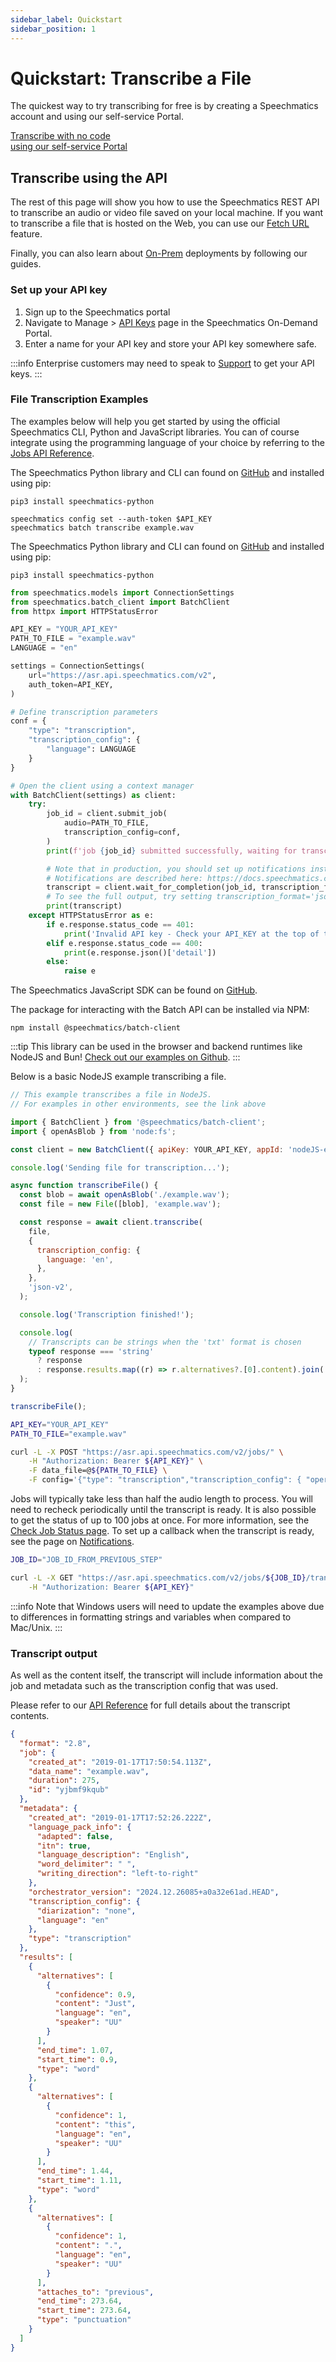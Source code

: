 ```yaml
---
sidebar_label: Quickstart
sidebar_position: 1
---
```



# Quickstart: Transcribe a File

The quickest way to try transcribing for free is by creating a Speechmatics account and using our self-service Portal.

<Box maxWidth="350px">
	<Card asChild>
		<a href="https://portal.speechmatics.com/jobs/create/batch" target='_blank'>
      <Text asChild size="3" weight="bold">
        <div>Transcribe with no code <ExternalLink size="16"/></div>
      </Text>
      <Text asChild color="gray" size="3">
        <div>using our self-service Portal</div>
      </Text>
		</a>
	</Card>
</Box>

## Transcribe using the API

The rest of this page will show you how to use the Speechmatics REST API to transcribe an audio or video file saved on your local machine. If you want to transcribe a file that is hosted on the Web, you can use our [Fetch URL](/speech-to-text/complete-transcription/fetch-url) feature.

Finally, you can also learn about [On-Prem](/deployments/container/cpu-speech-to-text-container) deployments by following our guides.

### Set up your API key

1. <Link href="https://portal.speechmatics.com/signup" target="_blank">Sign up to the Speechmatics portal</Link>
1. Navigate to Manage > [API Keys](https://portal.speechmatics.com/settings/api-keys) page in the Speechmatics On-Demand Portal.
1. Enter a name for your API key and store your API key somewhere safe.

:::info
Enterprise customers may need to speak to [Support](https://support.speechmatics.com) to get your API keys.
:::

### File Transcription Examples

The examples below will help you get started by using the official Speechmatics CLI, Python and JavaScript libraries. You can of course integrate using the programming language of your choice by referring to the [Jobs API Reference](https://docs.speechmatics.com/jobsapi#tag/jobs).


<Tabs className="code-tabs" groupId="programming-language">
    <TabItem value="cli" label="CLI">

The Speechmatics Python library and CLI can found on [GitHub](https://github.com/speechmatics/speechmatics-python) and installed using pip:

```
pip3 install speechmatics-python
```

```cli
speechmatics config set --auth-token $API_KEY
speechmatics batch transcribe example.wav
```

  </TabItem>
  <TabItem value="python" label="Python">

The Speechmatics Python library and CLI can found on [GitHub](https://github.com/speechmatics/speechmatics-python) and installed using pip:

```
pip3 install speechmatics-python
```

```python
from speechmatics.models import ConnectionSettings
from speechmatics.batch_client import BatchClient
from httpx import HTTPStatusError

API_KEY = "YOUR_API_KEY"
PATH_TO_FILE = "example.wav"
LANGUAGE = "en"

settings = ConnectionSettings(
    url="https://asr.api.speechmatics.com/v2",
    auth_token=API_KEY,
)

# Define transcription parameters
conf = {
    "type": "transcription",
    "transcription_config": {
        "language": LANGUAGE
    }
}

# Open the client using a context manager
with BatchClient(settings) as client:
    try:
        job_id = client.submit_job(
            audio=PATH_TO_FILE,
            transcription_config=conf,
        )
        print(f'job {job_id} submitted successfully, waiting for transcript')

        # Note that in production, you should set up notifications instead of polling.
        # Notifications are described here: https://docs.speechmatics.com/speech-to-text/complete-transcription/notifications
        transcript = client.wait_for_completion(job_id, transcription_format='txt')
        # To see the full output, try setting transcription_format='json-v2'.
        print(transcript)
    except HTTPStatusError as e:
        if e.response.status_code == 401:
            print('Invalid API key - Check your API_KEY at the top of the code!')
        elif e.response.status_code == 400:
            print(e.response.json()['detail'])
        else:
            raise e
```

  </TabItem>

  <TabItem value="javascript" label="Javascript">

  The Speechmatics JavaScript SDK can be found on [GitHub](https://github.com/speechmatics/speechmatics-js-sdk).

  The package for interacting with the Batch API can be installed via NPM:

```
npm install @speechmatics/batch-client
```

:::tip
This library can be used in the browser and backend runtimes like NodeJS and Bun!
[Check out our examples on Github](https://github.com/speechmatics/speechmatics-js-sdk/tree/main/examples).
:::
  
  Below is a basic NodeJS example transcribing a file.


```js
// This example transcribes a file in NodeJS.
// For examples in other environments, see the link above

import { BatchClient } from '@speechmatics/batch-client';
import { openAsBlob } from 'node:fs';

const client = new BatchClient({ apiKey: YOUR_API_KEY, appId: 'nodeJS-example' });

console.log('Sending file for transcription...');

async function transcribeFile() {
  const blob = await openAsBlob('./example.wav');
  const file = new File([blob], 'example.wav');

  const response = await client.transcribe(
    file,
    {
      transcription_config: {
        language: 'en',
      },
    },
    'json-v2',
  );

  console.log('Transcription finished!');

  console.log(
    // Transcripts can be strings when the 'txt' format is chosen
    typeof response === 'string'
      ? response
      : response.results.map((r) => r.alternatives?.[0].content).join(' '),
  );
}

transcribeFile();
```
  </TabItem>
  <TabItem value="curl" label="cURL">

```bash
API_KEY="YOUR_API_KEY"
PATH_TO_FILE="example.wav"

curl -L -X POST "https://asr.api.speechmatics.com/v2/jobs/" \
    -H "Authorization: Bearer ${API_KEY}" \
    -F data_file=@${PATH_TO_FILE} \
    -F config='{"type": "transcription","transcription_config": { "operating_point":"enhanced", "language": "en" }}'
```

Jobs will typically take less than half the audio length to process. You will need to recheck periodically until the transcript is ready. It is also possible to get the status of up to 100 jobs at once. For more information, see the [Check Job Status page](/speech-to-text/complete-transcription/check-job-status). To set up a callback when the transcript is ready, see the page on [Notifications](/speech-to-text/complete-transcription/notifications).

```bash
JOB_ID="JOB_ID_FROM_PREVIOUS_STEP"

curl -L -X GET "https://asr.api.speechmatics.com/v2/jobs/${JOB_ID}/transcript?format=txt" \
    -H "Authorization: Bearer ${API_KEY}"
```

:::info
Note that Windows users will need to update the examples above due to differences in formatting strings and variables when compared to Mac/Unix. 
:::

  </TabItem>
</Tabs>

### Transcript output

As well as the content itself, the transcript will include information about the job and metadata such as the transcription config that was used.

Please refer to our [API Reference](/api-ref/jobs/get-the-transcript-for-a-transcription-job#responses) for full details about the transcript contents.

```json
{
  "format": "2.8",
  "job": {
    "created_at": "2019-01-17T17:50:54.113Z",
    "data_name": "example.wav",
    "duration": 275,
    "id": "yjbmf9kqub"
  },
  "metadata": {
    "created_at": "2019-01-17T17:52:26.222Z",
    "language_pack_info": {
      "adapted": false,
      "itn": true,
      "language_description": "English",
      "word_delimiter": " ",
      "writing_direction": "left-to-right"
    },
    "orchestrator_version": "2024.12.26085+a0a32e61ad.HEAD",
    "transcription_config": {
      "diarization": "none",
      "language": "en"
    },
    "type": "transcription"
  },
  "results": [
    {
      "alternatives": [
        {
          "confidence": 0.9,
          "content": "Just",
          "language": "en",
          "speaker": "UU"
        }
      ],
      "end_time": 1.07,
      "start_time": 0.9,
      "type": "word"
    },
    {
      "alternatives": [
        {
          "confidence": 1,
          "content": "this",
          "language": "en",
          "speaker": "UU"
        }
      ],
      "end_time": 1.44,
      "start_time": 1.11,
      "type": "word"
    },
    {
      "alternatives": [
        {
          "confidence": 1,
          "content": ".",
          "language": "en",
          "speaker": "UU"
        }
      ],
      "attaches_to": "previous",
      "end_time": 273.64,
      "start_time": 273.64,
      "type": "punctuation"
    }
  ]
}
```

